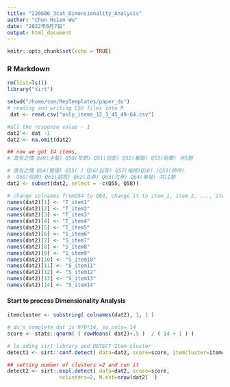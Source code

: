 ```yaml
---
title: "220606_3cat_Dimensionality_Analysis"
author: "Chun Hsien Wu"
date: "2022年6月7日"
output: html_document
---
```


```r
knitr::opts_chunk$set(echo = TRUE)
```

### R Markdown
```r
rm(list=ls())
library("sirt")

setwd("/home/son/RepTemplates/paper_du")
# reading and writing CSV files into R
 dat <- read.csv("only_items_12_3_45_49-64.csv") 
```

```r
#all the response value - 1
dat2 <- dat -1
dat2 <- na.omit(dat2)

## now we got 14 items, 
# 真有之情 Q49(主幫) Q50(年節) Q51(同安) Q52(畢聯) Q53(給驚) 共5題

# 應有之情 Q54(雙接) Q55( ) Q56(起答) Q57(報師)Q58( )Q59(師呼)
#  Q60(信師) Q61(誠答) Q62(克尊) Q63(洗恭) Q64(舉發) 共11題
dat2 <- subset(dat2, select = -c(Q55, Q58))

# change colnames fromQ54 to Q64, change it to item_1, item_2, ..., item_11
names(dat2)[1] <- "T_item1"
names(dat2)[2] <- "T_item2"
names(dat2)[3] <- "T_item3"
names(dat2)[4] <- "T_item4"
names(dat2)[5] <- "T_item5"
names(dat2)[6] <- "S_item6"
names(dat2)[7] <- "S_item7"
names(dat2)[8] <- "S_item8"
names(dat2)[9] <- "S_item9"
names(dat2)[10] <- "S_item10"
names(dat2)[11] <- "S_item11"
names(dat2)[12] <- "S_item12"
names(dat2)[13] <- "S_item13"
names(dat2)[14] <- "S_item14"
```
#### Start to process Dimensionality Analysis
```r
itemcluster <- substring( colnames(dat2), 1, 1 )

# du's complete dat is 970*14, so cols= 14
score <- stats::qnorm( ( rowMeans( dat2)+.5 )  / ( 14 + 1 ) )

# lo ading sirt library and DETECT Item cluster
detect1 <- sirt::conf.detect( data=dat2, score=score, itemcluster=itemcluster )

## setting number of clusters =2 and run it
detect2 <- sirt::expl.detect( data=dat2, score=score,
                 nclusters=2, N.est=nrow(dat2)  )

```

